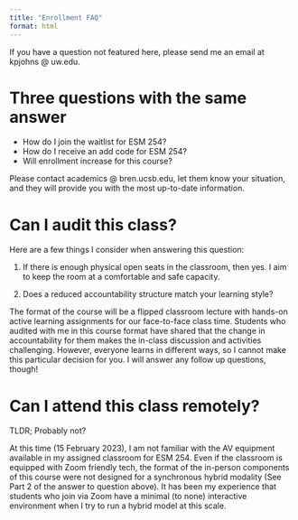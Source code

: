 ```yaml
---
title: "Enrollment FAQ"
format: html
---
```


If you have a question not featured here, please send me an email at kpjohns @ uw.edu.

# Three questions with the same answer

- How do I join the waitlist for ESM 254? 
- How do I receive an add code for ESM 254? 
- Will enrollment increase for this course?

Please contact academics @ bren.ucsb.edu, let them know your situation, and they will provide you with the most up-to-date information.

# Can I audit this class?

Here are a few things I consider when answering this question:

1. If there is enough physical open seats in the classroom, then yes. I aim to keep the room at a comfortable and safe capacity.

2. Does a reduced accountability structure match your learning style? 

The format of the course will be a flipped classroom lecture with hands-on active learning assignments for our face-to-face class time. Students who audited with me in this course format have shared that the change in accountability for them makes the in-class discussion and activities challenging. However, everyone learns in different ways, so I cannot make this particular decision for you. I will answer any follow up questions, though!

# Can I attend this class remotely?

TLDR; Probably not?

At this time (15 February 2023), I am not familiar with the AV equipment available in my assigned classroom for ESM 254. Even if the classroom is equipped with Zoom friendly tech, the format of the in-person components of this course were not designed for a synchronous hybrid modality (See Part 2 of the answer to question above). It has been my experience that students who join via Zoom have a minimal (to none) interactive environment when I try to run a hybrid model at this scale.